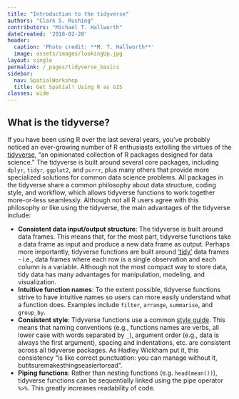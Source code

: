 ```yaml
---
title: "Introduction to the tidyverse"
authors: "Clark S. Rushing"
contributors: "Michael T. Hallworth"
dateCreated: '2018-02-20'
header:
  caption: 'Photo credit: **M. T. Hallworth**'
  image: assets/images/lookingUp.jpg
layout: single
permalink: /_pages/tidyverse_basics
sidebar:
  nav: SpatialWorkshop
  title: Get Spatial! Using R as GIS
classes: wide
---
```


## What is the tidyverse?
If you have been using R over the last several years, you've probably noticed an ever-growing number of R enthusiasts extolling the virtues of the [tidyverse](https://www.tidyverse.org/), "an opinionated collection of R packages designed for data science." The tidyverse is built around several core packages, including `dplyr`, `tidyr`, `ggplot2`, and `purrr`, plus many others that provide more specialized solutions for common data science problems. All packages in the tidyverse share a common philosophy about data structure, coding style, and workflow, which allows tidyverse functions to work together more-or-less seamlessly. Although not all R users agree with this philosophy or like using the tidyverse, the main advantages of the tidyverse include: 

  - **Consistent data input/output structure**: The tidyverse is built around data frames. This means that, for the most part, tidyverse functions take a data frame as input and produce a new data frame as output. Perhaps more importantly, tidyverse functions are built around ['tidy'](http://vita.had.co.nz/papers/tidy-data.pdf) data frames - i.e., data frames where each row is a single observation and each column is a variable. Although not the most compact way to store data, tidy data has many advantages for manipulation, modeling, and visualization. 
  - **Intuitive function names**: To the extent possible, tidyverse functions strive to have intuitive names so users can more easily understand what a function does. Examples include `filter`, `arrange`, `summarise`, and `group_by`.
  - **Consistent style**: Tidyverse functions use a common [style guide](http://style.tidyverse.org/index.html). This means that naming conventions (e.g., functions names are verbs, all lower case with words separated by `_`), argument order (e.g., data is always the first argument), spacing and indentations, etc. are consistent across all tidyverse packages. As Hadley Wickham put it, this consistency "is like correct punctuation: you can manage without it, butitsuremakesthingseasiertoread".
  - **Piping functions**: Rather than nesting functions (e.g. `head(mean())`), tidyverse functions can be sequentially linked using the pipe operator `%>%`. This greatly increases readability of code. 